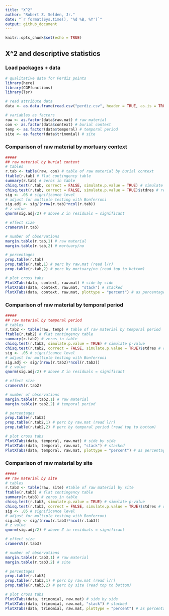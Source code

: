 ```yaml
---
title: "X^2"
author: "Robert Z. Selden, Jr."
date: "`r format(Sys.time(), '%d %B, %Y')`"
output: github_document
---
```


```r
knitr::opts_chunk$set(echo = TRUE)
```

## X^2 and descriptive statistics

### Load packages + data
```r
# qualitative data for Perdiz points
library(here)
library(CGPfunctions)
library(lsr)

# read attribute data
data <- as.data.frame(read.csv("perdiz.csv", header = TRUE, as.is = TRUE))

# variables as factors
raw <- as.factor(data$raw.mat) # raw material
con <- as.factor(data$context) # burial context
temp <- as.factor(data$temporal) # temporal period
site <- as.factor(data$trinomial) # site
```

### Comparison of raw material by mortuary context

```r
#####
## raw material by burial context
# tables
r.tab <- table(raw, con) # table of raw material by burial context
ftable(r.tab) # flat contingency table
summary(r.tab) # zeros in table
chisq.test(r.tab, correct = FALSE, simulate.p.value = TRUE) # simulate p-value
chisq.test(r.tab, correct = FALSE, simulate.p.value = TRUE)$stdres # residuals
sig <- .05 # significance level
# adjust for multiple testing with Bonferroni
sig.adj <- sig/(nrow(r.tab)*ncol(r.tab))
# z value
qnorm(sig.adj/2) # above Z in residuals = significant

# effect size
cramersV(r.tab)

# number of observations
margin.table(r.tab,1) # raw material
margin.table(r.tab,2) # mortuary/no

# percentages
prop.table(r.tab)
prop.table(r.tab,1) # perc by raw.mat (read l/r)
prop.table(r.tab,2) # perc by mortuary/no (read top to bottom)

# plot cross tabs
PlotXTabs(data, context, raw.mat) # side by side
PlotXTabs(data, context, raw.mat, "stack") # stacked
PlotXTabs(data, context, raw.mat, plottype = "percent") # as percentages
```

### Comparison of raw material by temporal period

```r
#####
## raw material by temporal period
# tables
r.tab2 <- table(raw, temp) # table of raw material by temporal period
ftable(r.tab2) # flat contingency table
summary(r.tab2) # zeros in table
chisq.test(r.tab2, simulate.p.value = TRUE) # simulate p-value
chisq.test(r.tab2, correct = FALSE, simulate.p.value = TRUE)$stdres # residuals
sig <- .05 # significance level
# adjust for multiple testing with Bonferroni
sig.adj <- sig/(nrow(r.tab2)*ncol(r.tab2))
# z value
qnorm(sig.adj/2) # above Z in residuals = significant

# effect size
cramersV(r.tab2)

# number of observations
margin.table(r.tab2,1) # raw material
margin.table(r.tab2,2) # temporal period

# percentages
prop.table(r.tab2)
prop.table(r.tab2,1) # perc by raw.mat (read l/r)
prop.table(r.tab2,2) # perc by temporal period (read top to bottom)

# plot cross tabs
PlotXTabs(data, temporal, raw.mat) # side by side
PlotXTabs(data, temporal, raw.mat, "stack") # stacked
PlotXTabs(data, temporal, raw.mat, plottype = "percent") # as percentages

```

### Comparison of raw material by site

```r
#####
## raw material by site
# tables
r.tab3 <- table(raw, site) #table of raw material by site
ftable(r.tab3) # flat contingency table
summary(r.tab3) # zeros in table
chisq.test(r.tab3, simulate.p.value = TRUE) # simulate p-value
chisq.test(r.tab3, correct = FALSE, simulate.p.value = TRUE)$stdres # residuals
sig <- .05 # significance level
# adjust for multiple testing with Bonferroni
sig.adj <- sig/(nrow(r.tab3)*ncol(r.tab3))
# z value
qnorm(sig.adj/2) # above Z in residuals = significant

# effect size
cramersV(r.tab3)

# number of observations
margin.table(r.tab3,1) # raw material
margin.table(r.tab3,2) # site

# percentages
prop.table(r.tab3)
prop.table(r.tab3,1) # perc by raw.mat (read l/r)
prop.table(r.tab3,2) # perc by site (read top to bottom)

# plot cross tabs
PlotXTabs(data, trinomial, raw.mat) # side by side
PlotXTabs(data, trinomial, raw.mat, "stack") # stacked
PlotXTabs(data, trinomial, raw.mat, plottype = "percent") # as percentages
```
